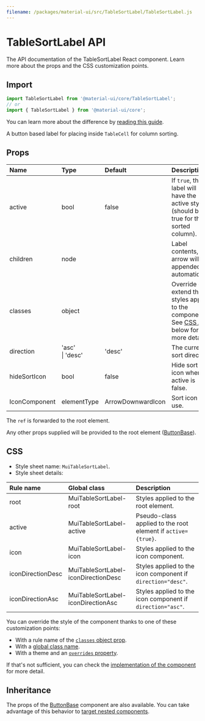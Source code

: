 ```yaml
---
filename: /packages/material-ui/src/TableSortLabel/TableSortLabel.js
---
```



<!--- This documentation is automatically generated, do not try to edit it. -->

# TableSortLabel API

<p className="description">The API documentation of the TableSortLabel React component. Learn more about the props and the CSS customization points.</p>

## Import

```js
import TableSortLabel from '@material-ui/core/TableSortLabel';
// or
import { TableSortLabel } from '@material-ui/core';
```

You can learn more about the difference by [reading this guide](/guides/minimizing-bundle-size/).

A button based label for placing inside `TableCell` for column sorting.

## Props

| Name | Type | Default | Description |
|:-----|:-----|:--------|:------------|
| <span className="prop-name">active</span> | <span className="prop-type">bool</span> | <span className="prop-default">false</span> | If `true`, the label will have the active styling (should be true for the sorted column). |
| <span className="prop-name">children</span> | <span className="prop-type">node</span> |  | Label contents, the arrow will be appended automatically. |
| <span className="prop-name">classes</span> | <span className="prop-type">object</span> |  | Override or extend the styles applied to the component. See [CSS API](#css) below for more details. |
| <span className="prop-name">direction</span> | <span className="prop-type">'asc'<br />&#124;&nbsp;'desc'</span> | <span className="prop-default">'desc'</span> | The current sort direction. |
| <span className="prop-name">hideSortIcon</span> | <span className="prop-type">bool</span> | <span className="prop-default">false</span> | Hide sort icon when active is false. |
| <span className="prop-name">IconComponent</span> | <span className="prop-type">elementType</span> | <span className="prop-default">ArrowDownwardIcon</span> | Sort icon to use. |

The `ref` is forwarded to the root element.

Any other props supplied will be provided to the root element ([ButtonBase](/api/button-base/)).

## CSS

- Style sheet name: `MuiTableSortLabel`.
- Style sheet details:

| Rule name | Global class | Description |
|:-----|:-------------|:------------|
| <span className="prop-name">root</span> | <span className="prop-name">MuiTableSortLabel-root</span> | Styles applied to the root element.
| <span className="prop-name">active</span> | <span className="prop-name">MuiTableSortLabel-active</span> | Pseudo-class applied to the root element if `active={true}`.
| <span className="prop-name">icon</span> | <span className="prop-name">MuiTableSortLabel-icon</span> | Styles applied to the icon component.
| <span className="prop-name">iconDirectionDesc</span> | <span className="prop-name">MuiTableSortLabel-iconDirectionDesc</span> | Styles applied to the icon component if `direction="desc"`.
| <span className="prop-name">iconDirectionAsc</span> | <span className="prop-name">MuiTableSortLabel-iconDirectionAsc</span> | Styles applied to the icon component if `direction="asc"`.

You can override the style of the component thanks to one of these customization points:

- With a rule name of the [`classes` object prop](/customization/components/#overriding-styles-with-classes).
- With a [global class name](/customization/components/#overriding-styles-with-global-class-names).
- With a theme and an [`overrides` property](/customization/globals/#css).

If that's not sufficient, you can check the [implementation of the component](https://github.com/mui-org/material-ui/blob/master/packages/material-ui/src/TableSortLabel/TableSortLabel.js) for more detail.

## Inheritance

The props of the [ButtonBase](/api/button-base/) component are also available.
You can take advantage of this behavior to [target nested components](/guides/api/#spread).


